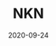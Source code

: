---
title: NKN
category: Partners
status: publish
date: 2020-09-24
slug: NKN is a decentralized, peer-to-peer network connectivity protocol || Connectivity partner (USA, China)
website: https://medium.com/iotex/iotex-nkn-expanding-the-reach-and-impact-of-blockchain-technology-a721201d306c
twitter:
logo: /img/NKN.png
featured_img: https://wp.gcap1.iotex.io/wp-content/uploads/2020/10/nkn.jpg
telegram:
---